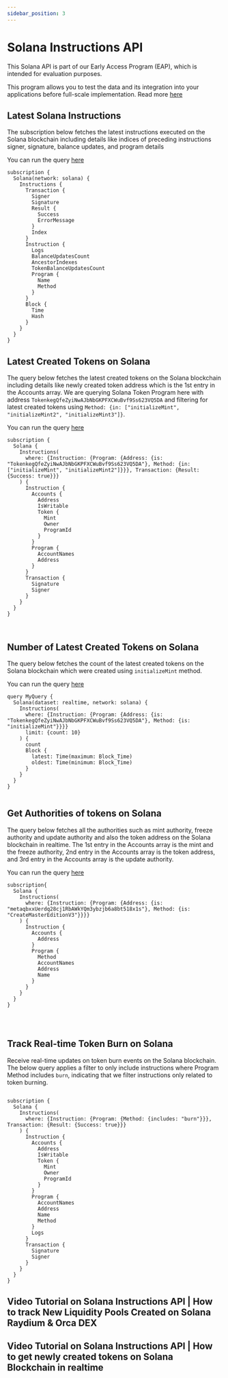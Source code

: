 ```yaml
---
sidebar_position: 3
---
```


# Solana Instructions API

This Solana API is part of our Early Access Program (EAP), which is intended for evaluation purposes.

This program allows you to test the data and its integration into your applications before full-scale implementation. Read more [here](https://docs.bitquery.io/docs/graphql/dataset/EAP/)

<head>
<meta name="title" content="Solana Instructions API | Get decoded Instructions data"/>
<meta name="description" content="Get instructions data executed on Solana including details like indices of preceding instructions signer, signature, balance, and program details etc."/>
<meta name="keywords" content="instructions api, instructions python api, instructions scan api, instructions api docs, DEX Trades crypto api, instructions blockchain api,solana network api"/>
<meta name="robots" content="index, follow"/>
<meta http-equiv="Content-Type" content="text/html; charset=utf-8"/>
<meta name="language" content="English"/>

<!-- Open Graph / Facebook -->

<meta property="og:type" content="website" />
<meta
  property="og:title"
  content="Solana Instructions API | Get decoded Instructions data"
/>
<meta
  property="og:description"
  content="Get instructions data executed on Solana including details like indices of preceding instructions signer, signature, balance, and program details etc."
/>

<!-- Twitter -->

<meta property="twitter:card" content="summary_large_image" />
<meta property="twitter:title" content="Solana Instructions API | Get decoded Instructions data" />
<meta property="twitter:description" content="Get instructions data executed on Solana including details like indices of preceding instructions signer, signature, balance, and program details etc." />
</head>


## Latest Solana Instructions

The subscription below fetches the latest instructions executed on the Solana blockchain including details like indices of preceding instructions signer, signature, balance updates, and program details

You can run the query [here](https://ide.bitquery.io/Latest-Solana-Instructions)

```
subscription {
  Solana(network: solana) {
    Instructions {
      Transaction {
        Signer
        Signature
        Result {
          Success
          ErrorMessage
        }
        Index
      }
      Instruction {
        Logs
        BalanceUpdatesCount
        AncestorIndexes
        TokenBalanceUpdatesCount
        Program {
          Name
          Method
        }
      }
      Block {
        Time
        Hash
      }
    }
  }
}

```

## Latest Created Tokens on Solana

The query below fetches the latest created tokens on the Solana blockchain including details like newly created token address which is the 1st entry in the Accounts array. We are querying Solana Token Program here with address `TokenkegQfeZyiNwAJbNbGKPFXCWuBvf9Ss623VQ5DA` and filtering for latest created tokens using `Method: {in: ["initializeMint", "initializeMint2", "initializeMint3"]}`.

You can run the query [here](https://ide.bitquery.io/Get-newly-created-tokens-on-Solana_1)

```
subscription {
  Solana {
    Instructions(
      where: {Instruction: {Program: {Address: {is: "TokenkegQfeZyiNwAJbNbGKPFXCWuBvf9Ss623VQ5DA"}, Method: {in: ["initializeMint", "initializeMint2"]}}}, Transaction: {Result: {Success: true}}}
    ) {
      Instruction {
        Accounts {
          Address
          IsWritable
          Token {
            Mint
            Owner
            ProgramId
          }
        }
        Program {
          AccountNames
          Address
        }
      }
      Transaction {
        Signature
        Signer
      }
    }
  }
}



```

## Number of Latest Created Tokens on Solana

The query below fetches the count of the latest created tokens on the Solana blockchain which were created using `initializeMint` method.

You can run the query [here](https://ide.bitquery.io/Count---Tokens-created-on-Solana)

```
query MyQuery {
  Solana(dataset: realtime, network: solana) {
    Instructions(
      where: {Instruction: {Program: {Address: {is: "TokenkegQfeZyiNwAJbNbGKPFXCWuBvf9Ss623VQ5DA"}, Method: {is: "initializeMint"}}}}
      limit: {count: 10}
    ) {
      count
      Block {
        latest: Time(maximum: Block_Time)
        oldest: Time(minimum: Block_Time)
      }
    }
  }
}


```

## Get Authorities of tokens on Solana

The query below fetches all the authorities such as mint authority, freeze authority and update authority and also the token address on the Solana blockchain in realtime. The 1st entry in the Accounts array is the mint and the freeze authority, 2nd entry in the Accounts array is the token address, and 3rd entry in the Accounts array is the update authority.

You can run the query [here](https://ide.bitquery.io/get-authorities-of-tokens-on-solana_2)

```
subscription{
  Solana {
    Instructions(
      where: {Instruction: {Program: {Address: {is: "metaqbxxUerdq28cj1RbAWkYQm3ybzjb6a8bt518x1s"}, Method: {is: "CreateMasterEditionV3"}}}}
    ) {
      Instruction {
        Accounts {
          Address
        }
        Program {
          Method
          AccountNames
          Address
          Name
        }
      }
    }
  }
}




```

## Track Real-time Token Burn on Solana

Receive real-time updates on token burn events on the Solana blockchain. The below query applies a filter to only include instructions where
Program Method includes `burn`, indicating that we filter instructions only related to token burning.

```

subscription {
  Solana {
    Instructions(
      where: {Instruction: {Program: {Method: {includes: "burn"}}}, Transaction: {Result: {Success: true}}}
    ) {
      Instruction {
        Accounts {
          Address
          IsWritable
          Token {
            Mint
            Owner
            ProgramId
          }
        }
        Program {
          AccountNames
          Address
          Name
          Method
        }
        Logs
      }
      Transaction {
        Signature
        Signer
      }
    }
  }
}

```

## Video Tutorial on Solana Instructions API | How to track New Liquidity Pools Created on Solana Raydium & Orca DEX

<VideoPlayer url="https://youtu.be/FO4-sYHgF-k?si=xBI9j4gnFxmuzQrU" />

## Video Tutorial on Solana Instructions API | How to get newly created tokens on Solana Blockchain in realtime

<VideoPlayer url="https://www.youtube.com/watch?v=P8BMl0X5d8o" />
